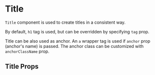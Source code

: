 


<Meta title="Components/Title" component={Title} />

# Title

`Title` component is used to create titles in a consistent way.

By default, `h1` tag is used, but can be overridden by specifying `tag` prop.

<Preview>
    <Story name="Default">
        <div className="storybook-container">
            <Title>Title example</Title>
            <Lorem />
        </div>
    </Story>
</Preview>

Title can be also used as anchor. An `a` wrapper tag is used if `anchor` prop (anchor's name) is passed.
The anchor class can be customized with `anchorClassName` prop.

<Preview>
    <Story name="Title anchor">
        <div className="storybook-container">
            <Title anchor="title-1">Anchor title</Title>
            <Lorem />
            <Title anchor="title-2" anchorClassName="color-primary">
                Anchor title with custom class
            </Title>
            <Lorem />
        </div>
    </Story>
</Preview>

## Title Props

<Props of={Title} />
